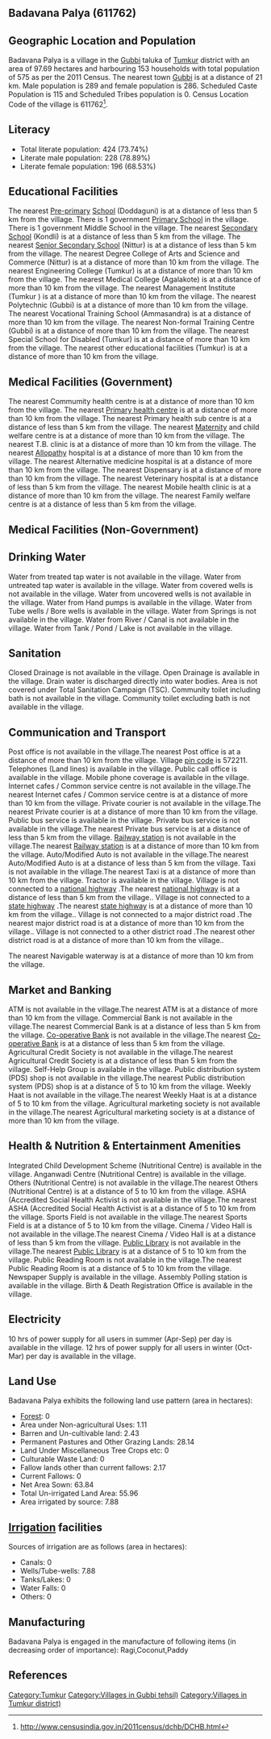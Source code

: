 {{Infobox settlement
| name=Badavana Palya
| native_name=
| native_name_lang=
| other_name=
| nickname=
| settlement_type=Village
| image_skyline=
| image_alt=
| image_caption=
| pushpin_map=India Karnataka
| pushpin_label_position=right
| pushpin_map_alt=
| pushpin_map_caption=Location in Karnataka, India
| latd=
| latm=
| lats=
| latNS=
| longd=
| longm=
| longs=
| longEW=
| coordinates_display=inline,title
| subdivision_type=Country
| subdivision_name={{flag|India}}
| subdivision_type1=[[States and territories of India|State]]
| subdivision_name1=Karnataka 
| subdivision_type2=[[List of districts of India|District]]
| subdivision_name2=Tumkur
| subdivision_type3=Tahsil
| subdivision_name3=Gubbi 
| website=
| established_title=<!-- Established -->
| established_date=
| founder=
| named_for=
| government_type=
| governing_body=
| unit_pref=Metric=
| area_footnotes=
| area_rank=
| area_total_km2=0.98
| elevation_footnotes=
| elevation_m=
| population_total=575
| population_as_of=2011
| population_rank=
| population_density_km2=588
| population_demonym=
| population_footnotes=
| demographics_type1=Languages
| demographics1_title1=Official
| demographics1_info1=[[Kannada language|Kannada]]
| timezone1=[[Indian Standard Time|IST]]
| utc_offset1==+5:30
| postal_code_type=[[Postal Index Number|PIN]]
| postal_code=572211
| area_code_type=Telephone code
| area_code=
| registration_plate=
| blank1_name_sec1=Nearest city
| blank1_info_sec1=[[Gubbi]]
| blank2_name_sec1=[[Human sex ratio|Sex ratio]]
| blank2_info_sec1=989 [[male|♂]]/[[female|♀]]
| blank3_name_sec1=Literacy
| blank3_info_sec1=73.74%
| blank1_name_sec2=[[2011 Census of India|2011 census]] code
| blank1_info_sec2=611762
| footnotes=
}}

== Badavana Palya (611762) ==

== Geographic Location and Population ==

Badavana Palya is a village in the [[Gubbi ]] taluka of [[Tumkur]] district with an area of 97.69 hectares and harbouring 153 households with total population of 575 as per the 2011 Census. The nearest town [[Gubbi]] is at a distance of 21 km. Male population is 289 and female population is 286. Scheduled Caste Population is 115 and Scheduled Tribes population is 0. Census Location Code of the village is 611762<ref>http://www.censusindia.gov.in/2011census/dchb/DCHB.html</ref>.


== Literacy ==  
* Total literate population: 424 (73.74%)
* Literate male population: 228 (78.89%)
* Literate female population: 196 (68.53%)


== Educational Facilities ==  
The nearest [[Pre-primary]] [[School]] (Doddaguni) is at a distance of less than 5 km from the village.
There is 1 government [[Primary School]] in the village.
There is 1 government Middle School in the village.
The nearest [[Secondary School]] (Kondli) is at a distance of less than 5 km from the village.
The nearest [[Senior Secondary School]] (Nittur) is at a distance of less than 5 km from the village.
The nearest Degree College of Arts and Science and Commerce (Nittur) is at a distance of more than 10 km from the village.
The nearest Engineering College (Tumkur) is at a distance of more than 10 km from the village.
The nearest Medical College (Agalakote) is at a distance of more than 10 km from the village.
The nearest Management Institute (Tumkur ) is at a distance of more than 10 km from the village.
The nearest Polytechnic (Gubbi) is at a distance of more than 10 km from the village.
The nearest Vocational Training School (Ammasandra) is at a distance of more than 10 km from the village.
The nearest Non-formal Training Centre (Gubbi) is at a distance of more than 10 km from the village.
The nearest Special School for Disabled (Tumkur) is at a distance of more than 10 km from the village.
The nearest other educational facilities (Tumkur) is at a distance of more than 10 km from the village.


== Medical Facilities (Government) ==
The nearest Commumity health centre is at a distance of more than 10 km from the village.
The nearest [[Primary health centre]] is at a distance of more than 10 km from the village.
The nearest Primary health sub centre is at a distance of less than 5 km from the village.
The nearest [[Maternity]] and child welfare centre is at a distance of more than 10 km from the village.
The nearest T.B. clinic is at a distance of more than 10 km from the village.
The nearest [[Allopathy]] hospital is at a distance of more than 10 km from the village.
The nearest Alternative medicine hospital is at a distance of more than 10 km from the village.
The nearest Dispensary is at a distance of more than 10 km from the village.
The nearest Veterinary hospital is at a distance of less than 5 km from the village.
The nearest Mobile health clinic is at a distance of more than 10 km from the village.
The nearest Family welfare centre is at a distance of less than 5 km from the village.


== Medical Facilities (Non-Government) ==











== Drinking Water ==
Water from treated tap water is not available in the village.
Water from untreated tap water is available in the village.
Water from covered wells is not available in the village.
Water from uncovered wells is not available in the village.
Water from Hand pumps is available in the village.
Water from Tube wells / Bore wells is available in the village.
Water from Springs is not available in the village.
Water from River / Canal is not available in the village.
Water from Tank / Pond / Lake is not available in the village.


== Sanitation ==
Closed Drainage is not available in the village.
Open Drainage is available in the village.
Drain water is discharged directly into water bodies.
Area is not covered under Total Sanitation Campaign (TSC).
Community toilet including bath is not available in the village.
Community toilet excluding bath is not available in the village.


== Communication and Transport ==
Post office is not available in the village.The nearest Post office is at a distance of more than 10 km from the village.
Village [[pin code]] is 572211.
Telephones (Land lines) is available in the village.
Public call office is available in the village.
Mobile phone coverage is available in the village.
Internet cafes / Common service centre is not available in the village.The nearest Internet cafes / Common service centre is at a distance of more than 10 km from the village.
Private courier is not available in the village.The nearest Private courier is at a distance of more than 10 km from the village.
Public bus service is available in the village.
Private bus service is not available in the village.The nearest Private bus service is at a distance of less than 5 km from the village.
[[Railway station]] is not available in the village.The nearest [[Railway station]] is at a distance of more than 10 km from the village.
Auto/Modified Auto is not available in the village.The nearest Auto/Modified Auto is at a distance of less than 5 km from the village.
Taxi is not available in the village.The nearest Taxi is at a distance of more than 10 km from the village.
Tractor is available in the village.
Village is not connected to a [[national highway]] .The nearest [[national highway]] is at a distance of less than 5 km from the village..
Village is not connected to a [[state highway]] .The nearest [[state highway]] is at a distance of more than 10 km from the village..
Village is not connected to a major district road   .The nearest major district road   is at a distance of more than 10 km from the village..
Village is not connected to a other district road .The nearest other district road is at a distance of more than 10 km from the village..



The nearest Navigable waterway is at a distance of more than 10 km from the village.



== Market and Banking ==
ATM is not available in the village.The nearest ATM is at a distance of more than 10 km from the village.
Commercial Bank is not available in the village.The nearest Commercial Bank is at a distance of less than 5 km from the village.
[[Co-operative Bank]] is not available in the village.The nearest [[Co-operative Bank]] is at a distance of less than 5 km from the village.
Agricultural Credit Society is not available in the village.The nearest Agricultural Credit Society is at a distance of less than 5 km from the village.
Self-Help Group is available in the village.
Public distribution system (PDS) shop is not available in the village.The nearest Public distribution system (PDS) shop is at a distance of 5 to 10 km from the village.
Weekly Haat is not available in the village.The nearest Weekly Haat is at a distance of 5 to 10 km from the village.
Agricultural marketing society is not available in the village.The nearest Agricultural marketing society is at a distance of more than 10 km from the village.


== Health & Nutrition & Entertainment Amenities ==
Integrated Child Development Scheme (Nutritional Centre) is available in the village.
Anganwadi Centre (Nutritional Centre) is available in the village.
Others (Nutritional Centre) is not available in the village.The nearest Others (Nutritional Centre) is at a distance of 5 to 10 km from the village.
ASHA (Accredited Social Health Activist is not available in the village.The nearest ASHA (Accredited Social Health Activist is at a distance of 5 to 10 km from the village.
Sports Field is not available in the village.The nearest Sports Field is at a distance of 5 to 10 km from the village.
Cinema / Video Hall is not available in the village.The nearest Cinema / Video Hall is at a distance of less than 5 km from the village.
[[Public Library]] is not available in the village.The nearest [[Public Library]] is at a distance of 5 to 10 km from the village.
Public Reading Room is not available in the village.The nearest Public Reading Room is at a distance of 5 to 10 km from the village.
Newspaper Supply is available in the village.
Assembly Polling station is available in the village.
Birth & Death Registration Office is available in the village.


== Electricity ==






10 hrs of power supply for all users in summer (Apr-Sep) per day is available in the village.
12 hrs of power supply for all users in winter (Oct-Mar) per day is available in the village.


== Land Use ==
Badavana Palya exhibits the following land use pattern (area in hectares):
* [[Forest]]: 0
* Area under Non-agricultural Uses: 1.11
* Barren and Un-cultivable land: 2.43
* Permanent Pastures and Other Grazing Lands: 28.14
* Land Under Miscellaneous Tree Crops etc: 0
* Culturable Waste Land: 0
* Fallow lands other than current fallows: 2.17
* Current Fallows: 0
* Net Area Sown: 63.84
* Total Un-irrigated Land Area: 55.96
* Area irrigated by source: 7.88


== [[Irrigation]] facilities ==
Sources of irrigation are as follows (area in hectares):
* Canals: 0
* Wells/Tube-wells: 7.88
* Tanks/Lakes: 0
* Water Falls: 0
* Others: 0


== Manufacturing ==
Badavana Palya is engaged in the manufacture of following items (in decreasing order of importance): Ragi,Coconut,Paddy


[[Category:Tumkur]]
[[Category:Villages in Gubbi  tehsil)]]
[[Category:Villages in Tumkur district)]]


== References ==
{{Reflist}}


